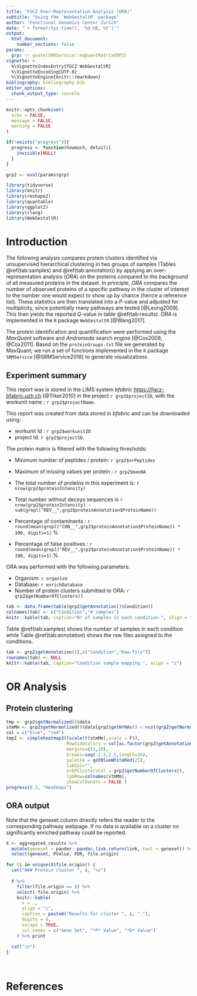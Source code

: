 ```yaml
---
title: "FGCZ Over-Representation Analysis (ORA)"
subtitle: "Using the `WebGestaltR` package"
author: "Functional Genomics Center Zurich"
date: "`r format(Sys.time(), '%d %B, %Y')`"
output:
  html_document: 
    number_sections: false
params:
  grp: !r quote(SRMService::mqQuantMatrixGRP2)
vignette: >
  %\VignetteIndexEntry{FGCZ WebGestaltR}
  %\VignetteEncoding{UTF-8}
  %\VignetteEngine{knitr::rmarkdown}
bibliography: bibliography.bib
editor_options: 
  chunk_output_type: console
---
```


```r
knitr::opts_chunk$set(
  echo = FALSE,
  message = FALSE,
  warning = FALSE
)

if(!exists("progress")){
  progress <- function(howmuch, detail){
    invisible(NULL)
  }
}

grp2 <- eval(params$grp)

library(tidyverse)
library(knitr)
library(reshape2)
library(quantable)
library(ggplot2)
library(rlang)
library(WebGestaltR)
```

# Introduction

The following analysis compares protein clusters identified via unsupervised hierarchical clustering in two groups of samples (Tables \@ref(tab:samples) and \@ref(tab:annotation)) by applying an over-representation analysis (*ORA*) on the proteins compared to the background of all measured proteins in the dataset. In principle, *ORA* compares the number of observed proteins of a specific pathway in the cluster of interest to the number one would expect to show up by chance (hence a reference list). These statistics are then translated into a *P*-value and adjusted for multiplicity, since potentially many pathways are tested [@Leong2009]. This then yields the reported *Q*-value in table \@ref(tab:results). *ORA* is implemented in the `R` package `WebGestaltR` [@Wang2017].


The protein identification and quantification were performed using the _MaxQuant_ software and _Andromeda_ search engine [@Cox2008, @Cox2011]. Based on the  `proteinGroups.txt`  file we generated by MaxQuant; we run a set of functions implemented in the `R` package `SRMService` [@SRMService2018] to generate visualizations.


## Experiment summary


This report was is stored in the LIMS system _bfabric_ <https://fgcz-bfabric.uzh.ch> [@Trker2010] in the project `r grp2$projectID`, with the workunit name : `r grp2$projectName`.

This report was created from data stored in _bfabric_ and can be downloaded using:

- workunit Id : `r grp2$workunitID`
- project Id: `r grp2$projectID`.


The protein matrix is filtered with the following thresholds:

- Minimum number of peptides / protein: `r grp2$nrPeptides`
- Maximum of missing values per protein : `r grp2$maxNA`


- The total number of proteins in this experiment is: `r nrow(grp2$proteinIntensity)` 
- Total number without decoys sequences is `r nrow(grp2$proteinIntensity) -  sum(grepl("REV__",grp2$proteinAnnotation$ProteinName))` 


- Percentage of contaminants : `r round(mean(grepl("CON__",grp2$proteinAnnotation$ProteinName)) * 100, digits=1)` %
- Percentage of false positives : `r round(mean(grepl("REV__",grp2$proteinAnnotation$ProteinName)) * 100, digits=1)` %

ORA was performed with the following parameters:

- Organism: `r organism`
- Database: `r enrichDatabase`
- Number of protein clusters submitted to ORA: `r grp2$getNumberOfClusters()`

```r
tab <- data.frame(table(grp2$getAnnotation()$Condition))
colnames(tab) <- c("Condition","# samples")
knitr::kable(tab, caption="Nr of samples in each condition.", align = "c")
```

Table \@ref(tab:samples) shows the number of samples in each condition while Table \@ref(tab:annotation) shows the raw files assigned to the conditions.

```r
tab <- grp2$getAnnotation()[,c("Condition","Raw.file")]
rownames(tab) <- NULL
knitr::kable(tab, caption="Condition sample mapping.", align = "c")
```

\pagebreak

# OR Analysis

## Protein clustering

```r
tmp <- grp2$getNormalized()$data
stmMm <- grp2$getNormalized()$data[grp2$getNrNAs() < ncol(grp2$getNormalized()$data)/2,]
col = c("blue", "red")
tmp2 <- simpleheatmap3((scale(t(stmMm),scale = F)),
                       RowSideColors = col[as.factor(grp2$getAnnotation()$Condition)],
                       margins=c(1,10),
                       breaks=seq(-2.5,2.5,length=26),
                       palette = getBlueWhiteRed(25),
                       labCol="",
                       nrOfClustersCol = grp2$getNumberOfClusters(),
                       labRow=colnames(stmMm),
                       showColDendro = FALSE )
progress(0.2, "Heatmaps")
```

## ORA output {.tabset .tabset-pills}

Note that the geneset column directly refers the reader to the corresponding pathway webpage. If no data is available on a cluster no significantly enriched pathway could be reported.

```r
X <- aggregated_results %>%
  mutate(geneset = pander::pandoc.link.return(link, text = geneset)) %>%
  select(geneset, PValue, FDR, file.origin)

for (i in unique(X$file.origin)) {
  cat("### Protein cluster ", i, "\n")
  
  X %>% 
    filter(file.origin == i) %>%
    select(-file.origin) %>% 
    knitr::kable(
      x = .,
      align = "c",
      caption = paste0("Results for cluster ", i, "."),
      digits = 4,
      escape = TRUE,
      col.names = c("Gene Set", "*P* Value", "*Q* Value")
    ) %>% print
  
  cat("\n")
}

  
```

\pagebreak

# References
